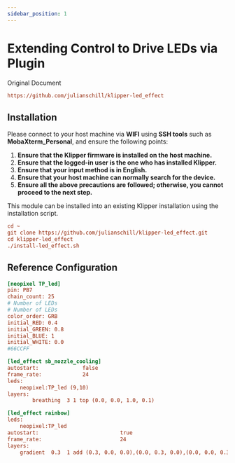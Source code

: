 ```yaml
---
sidebar_position: 1
---
```


# Extending Control to Drive LEDs via Plugin

Original Document

```cfg
https://github.com/julianschill/klipper-led_effect
```

## Installation

Please connect to your host machine via **WIFI** using **SSH tools** such as **MobaXterm_Personal**, and ensure the following points:

1. **Ensure that the Klipper firmware is installed on the host machine.**
2. **Ensure that the logged-in user is the one who has installed Klipper.**
3. **Ensure that your input method is in English.**
4. **Ensure that your host machine can normally search for the device.**
5. **Ensure all the above precautions are followed; otherwise, you cannot proceed to the next step.**

This module can be installed into an existing Klipper installation using the installation script.

```cfg
cd ~
git clone https://github.com/julianschill/klipper-led_effect.git
cd klipper-led_effect
./install-led_effect.sh
```

## Reference Configuration

```cfg
[neopixel TP_led]
pin: PB7
chain_count: 25
# Number of LEDs
# Number of LEDs
color_order: GRB
initial_RED: 0.4    
initial_GREEN: 0.8
initial_BLUE: 1
initial_WHITE: 0.0
#66CCFF 

[led_effect sb_nozzle_cooling]
autostart:              false
frame_rate:             24
leds:
    neopixel:TP_led (9,10)
layers:
        breathing  3 1 top (0.0, 0.0, 1.0, 0.1)

[led_effect rainbow]
leds:
    neopixel:TP_led
autostart:                          true
frame_rate:                         24
layers:
    gradient  0.3  1 add (0.3, 0.0, 0.0),(0.0, 0.3, 0.0),(0.0, 0.0, 0.3)
```
